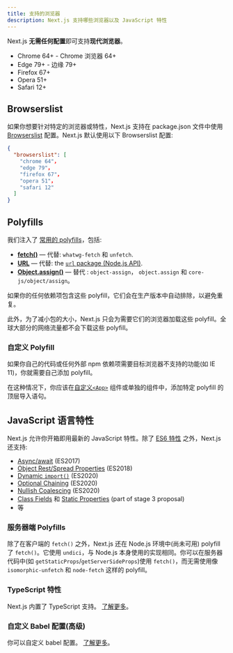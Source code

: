 ```yaml
---
title: 支持的浏览器
description: Next.js 支持哪些浏览器以及 JavaScript 特性
---
```


Next.js **无需任何配置**即可支持**现代浏览器**。

- Chrome 64+ - Chrome 浏览器 64+
- Edge 79+ - 边缘 79+
- Firefox 67+
- Opera 51+
- Safari 12+

## Browserslist

如果你想要针对特定的浏览器或特性，Next.js 支持在 package.json 文件中使用 [Browserslist](https://browsersl.ist) 配置。Next.js 默认使用以下 Browserslist 配置:

```json filename="package.json"
{
  "browserslist": [
    "chrome 64"，
    "edge 79"，
    "firefox 67"，
    "opera 51"，
    "safari 12"
  ]
}
```

## Polyfills

我们注入了 [常用的 polyfills](https://github.com/vercel/next.js/blob/canary/packages/next-polyfill-nomodule/src/index.js)，包括:

- [**fetch()**](https://developer.mozilla.org/en-US/docs/Web/API/Fetch_API) — 代替: `whatwg-fetch` 和 `unfetch`.
- [**URL**](https://developer.mozilla.org/en-US/docs/Web/API/URL) — 代替: the [`url` package (Node.js API)](https://nodejs.org/api/url.html).
- [**Object.assign()**](https://developer.mozilla.org/en-US/docs/Web/JavaScript/Reference/Global_Objects/Object/assign) — 替代 : `object-assign`， `object.assign` 和 `core-js/object/assign`。

如果你的任何依赖项包含这些 polyfill，它们会在生产版本中自动排除，以避免重复。

此外，为了减小包的大小，Next.js 只会为需要它们的浏览器加载这些 polyfill。全球大部分的网络流量都不会下载这些 polyfill。

### 自定义 Polyfill

如果你自己的代码或任何外部 npm 依赖项需要目标浏览器不支持的功能(如 IE 11)，你就需要自己添加 polyfill。

在这种情况下，你应该在[自定义`<App>`](/docs/pages/building-your-application/routing/custom-app) 组件或单独的组件中，添加特定 polyfill 的顶层导入语句。

## JavaScript 语言特性

Next.js 允许你开箱即用最新的 JavaScript 特性。除了 [ES6 特性](https://github.com/lukehoban/es6features) 之外，Next.js 还支持:

- [Async/await](https://github.com/tc39/ecmascript-asyncawait) (ES2017)
- [Object Rest/Spread Properties](https://github.com/tc39/proposal-object-rest-spread) (ES2018)
- [Dynamic `import()`](https://github.com/tc39/proposal-dynamic-import) (ES2020)
- [Optional Chaining](https://github.com/tc39/proposal-optional-chaining) (ES2020)
- [Nullish Coalescing](https://github.com/tc39/proposal-nullish-coalescing) (ES2020)
- [Class Fields](https://github.com/tc39/proposal-class-fields) 和 [Static Properties](https://github.com/tc39/proposal-static-class-features) (part of stage 3 proposal)
- 等

### 服务器端 Polyfills

除了在客户端的 `fetch()` 之外，Next.js 还在 Node.js 环境中(尚未可用) polyfill 了 `fetch()`。它使用 `undici`，与 Node.js 本身使用的实现相同。你可以在服务器代码中(如 `getStaticProps`/`getServerSideProps`)使用 `fetch()`，而无需使用像 `isomorphic-unfetch` 和 `node-fetch` 这样的 polyfill。

### TypeScript 特性

Next.js 内置了 TypeScript 支持。 [了解更多](/docs/pages/building-your-application/configuring/typescript)。

### 自定义 Babel 配置(高级)

你可以自定义 babel 配置。 [了解更多](/docs/pages/building-your-application/configuring/babel)。
